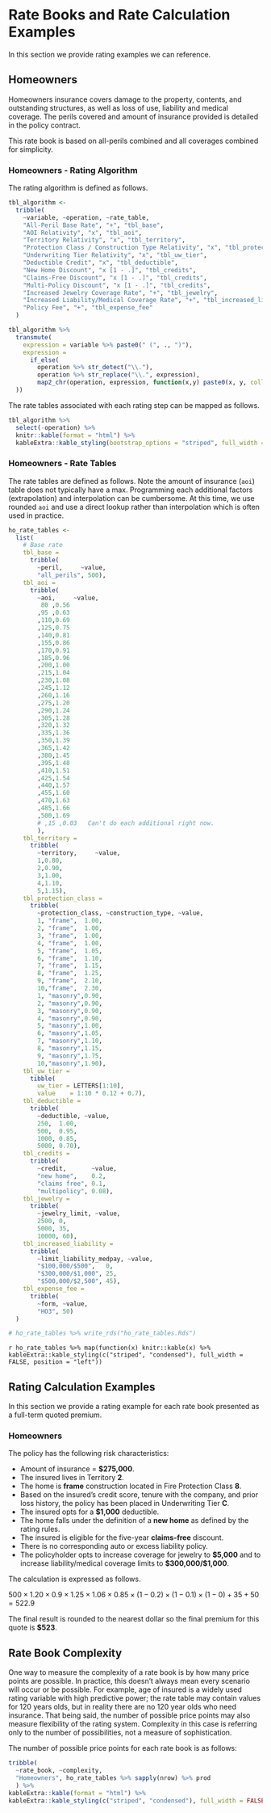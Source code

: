 # Rate Books and Rate Calculation Examples {#ratebooks}

In this section we provide rating examples we can reference.

## Homeowners

Homeowners insurance covers damage to the property, contents, and outstanding structures, as well as loss of use, liability and medical coverage. The perils covered and amount of insurance provided is detailed in the policy contract.  

This rate book is based on all-perils combined and all coverages combined for simplicity.

### Homeowners - Rating Algorithm

The rating algorithm is defined as follows.

```r
tbl_algorithm <-
  tribble(
    ~variable, ~operation, ~rate_table,
    "All-Peril Base Rate", "+", "tbl_base",
    "AOI Relativity", "x", "tbl_aoi",
    "Territory Relativity", "x", "tbl_territory",
    "Protection Class / Construction Type Relativity", "x", "tbl_protection_class",
    "Underwriting Tier Relativity", "x", "tbl_uw_tier",
    "Deductible Credit", "x", "tbl_deductible",
    "New Home Discount", "x [1 - .]", "tbl_credits",
    "Claims-Free Discount", "x [1 - .]", "tbl_credits",
    "Multi-Policy Discount", "x [1 - .]", "tbl_credits",
    "Increased Jewelry Coverage Rate", "+", "tbl_jewelry",
    "Increased Liability/Medical Coverage Rate", "+", "tbl_increased_liability",
    "Policy Fee", "+", "tbl_expense_fee"
  ) 

tbl_algorithm %>% 
  transmute(
    expression = variable %>% paste0(" (", ., ")"),
    expression = 
      if_else(
        operation %>% str_detect("\\."), 
        operation %>% str_replace("\\.", expression), 
        map2_chr(operation, expression, function(x,y) paste0(x, y, collapse = " "))
  ))
```

The rate tables associated with each rating step can be mapped as follows.

```r
tbl_algorithm %>% 
  select(-operation) %>% 
  knitr::kable(format = "html") %>% 
  kableExtra::kable_styling(bootstrap_options = "striped", full_width = FALSE)
```

### Homeowners - Rate Tables

The rate tables are defined as follows.  Note the amount of insurance (`aoi`) table does not typically have a max.  Programming each additional factors (extrapolation) and interpolation can be cumbersome.  At this time, we use rounded `aoi` and use a direct lookup rather than interpolation which is often used in practice.

```r
ho_rate_tables <- 
  list(
    # Base rate
    tbl_base =
      tribble(
        ~peril,     ~value,
        "all_perils", 500),
    tbl_aoi =
      tribble(
        ~aoi,     ~value,
         80 ,0.56
        ,95 ,0.63
        ,110,0.69
        ,125,0.75
        ,140,0.81
        ,155,0.86
        ,170,0.91
        ,185,0.96
        ,200,1.00
        ,215,1.04
        ,230,1.08
        ,245,1.12
        ,260,1.16
        ,275,1.20
        ,290,1.24
        ,305,1.28
        ,320,1.32
        ,335,1.36
        ,350,1.39
        ,365,1.42
        ,380,1.45
        ,395,1.48
        ,410,1.51
        ,425,1.54
        ,440,1.57
        ,455,1.60
        ,470,1.63
        ,485,1.66
        ,500,1.69
        # ,15 ,0.03   Can't do each additional right now.
        ),
    tbl_territory =
      tribble(
        ~territory,     ~value,
        1,0.80,
        2,0.90,
        3,1.00,
        4,1.10,
        5,1.15),
    tbl_protection_class = 
      tribble(
        ~protection_class, ~construction_type, ~value,
        1, "frame",  1.00, 
        2, "frame",  1.00, 
        3, "frame",  1.00, 
        4, "frame",  1.00, 
        5, "frame",  1.05, 
        6, "frame",  1.10, 
        7, "frame",  1.15, 
        8, "frame",  1.25, 
        9, "frame",  2.10, 
        10,"frame",  2.30, 
        1, "masonry",0.90,
        2, "masonry",0.90,
        3, "masonry",0.90,
        4, "masonry",0.90,
        5, "masonry",1.00,
        6, "masonry",1.05,
        7, "masonry",1.10,
        8, "masonry",1.15,
        9, "masonry",1.75,
        10,"masonry",1.90),
    tbl_uw_tier =
      tibble(
        uw_tier = LETTERS[1:10],
        value    = 1:10 * 0.12 + 0.7),
    tbl_deductible =
      tribble(
        ~deductible, ~value,
        250,  1.00,
        500,  0.95,
        1000, 0.85,
        5000, 0.70),
    tbl_credits =
      tribble(
        ~credit,       ~value,
        "new home",    0.2,
        "claims free", 0.1,
        "multipolicy", 0.08),
    tbl_jewelry =
      tribble(
        ~jewelry_limit, ~value,
        2500, 0,
        5000, 35,
        10000, 60),
    tbl_increased_liability =
      tribble(
        ~limit_liability_medpay, ~value,
        "$100,000/$500",   0,
        "$300,000/$1,000", 25,
        "$500,000/$2,500", 45),
    tbl_expense_fee =
      tribble(
        ~form, ~value,
        "HO3", 50)
  )

# ho_rate_tables %>% write_rds("ho_rate_tables.Rds")
```

`r ho_rate_tables %>% map(function(x) knitr::kable(x) %>% kableExtra::kable_styling(c("striped", "condensed"), full_width = FALSE, position = "left"))`

## Rating Calculation Examples

In this section we provide a rating example for each rate book presented as a full-term quoted premium.  

### Homeowners

The policy has the following risk characteristics:

- Amount of insurance = <b>\$275,000</b>.
- The insured lives in Territory <b>2</b>.
- The home is <b>frame</b> construction located in Fire Protection Class <b>8</b>.
- Based on the insured’s credit score, tenure with the company, and prior loss history, the policy has been placed in Underwriting Tier <b>C</b>.
- The insured opts for a <b>\$1,000</b> deductible.
- The home falls under the definition of a <b>new home</b> as defined by the rating rules.
- The insured is eligible for the five-year <b>claims-free</b> discount.
- There is no corresponding auto or excess liability policy.
- The policyholder opts to increase coverage for jewelry to <b>\$5,000</b> and to increase liability/medical coverage limits to <b>\$300,000/$1,000</b>. 

The calculation is expressed as follows.

$500 \times 1.20 \times 0.9 \times 1.25 \times 1.06 \times 0.85 \times (1 - 0.2) \times (1 - 0.1) \times (1 - 0) + 35 + 50 = 522.9$

The final result is rounded to the nearest dollar so the final premium for this quote is <b>\$523</b>.

## Rate Book Complexity

One way to measure the complexity of a rate book is by how many price points are possible.  In practice, this doesn't always mean every scenario will occur or be possible.  For example, age of insured is a widely used rating variable with high predictive power; the rate table may contain values for 120 years olds, but in reality there are no 120 year olds who need insurance.  That being said, the number of possible price points may also measure flexibility of the rating system.  Complexity in this case is referring only to the number of possibilities, not a measure of sophistication.

The number of possible price points for each rate book is as follows:

```r
tribble(
  ~rate_book, ~complexity, 
  "Homeowners", ho_rate_tables %>% sapply(nrow) %>% prod
  ) %>% 
kableExtra::kable(format = "html") %>% 
kableExtra::kable_styling(c("striped", "condensed"), full_width = FALSE)
```


